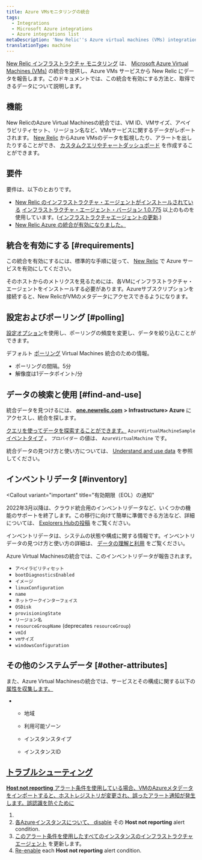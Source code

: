 ```yaml
---
title: Azure VMsモニタリングの統合
tags:
  - Integrations
  - Microsoft Azure integrations
  - Azure integrations list
metaDescription: 'New Relic''s Azure virtual machines (VMs) integration: how to enable it, and what data it reports.'
translationType: machine
---
```


[New Relic インフラストラクチャ モニタリング](/docs/infrastructure) は、 [Microsoft Azure Virtual Machines (VMs)](https://docs.microsoft.com/en-us/azure/virtual-machines/) の統合を提供し、Azure VMs サービスから New Relic にデータを報告します。このドキュメントでは、この統合を有効にする方法と、取得できるデータについて説明します。

## 機能

New RelicのAzure Virtual Machinesの統合では、VM ID、VMサイズ、アベイラビリティセット、リージョン名など、VMsサービスに関するデータがレポートされます。 [New Relic](/docs/infrastructure) からAzure VMsのデータを監視したり、アラートを出したりすることができ、 [カスタムクエリやチャートダッシュボード](/docs/using-new-relic/data/understand-data/query-new-relic-data) を作成することができます。

## 要件

要件は、以下のとおりです。

* [New Relic のインフラストラクチャ・エージェントがインストールされている](/docs/infrastructure/new-relic-infrastructure/installation) [インフラストラクチャ・エージェント・バージョン 1.0.775](/docs/release-notes/infrastructure-release-notes/infrastructure-agent-release-notes) 以上のものを使用しています。([インフラストラクチャエージェントの更新](/docs/infrastructure/new-relic-infrastructure/installation/update-infrastructure-agent).)
* [New Relic Azure の統合が有効になりました。](/docs/infrastructure/microsoft-azure-integrations/getting-started/activate-azure-integrations)

## 統合を有効にする [#requirements]

この統合を有効にするには、標準的な手順に従って、 [New Relic](/docs/infrastructure/microsoft-azure-integrations/getting-started/activate-azure-integrations) で Azure サービスを有効にしてください。

<Callout variant="important">
  そのホストからのメトリクスを見るためには、各VMにインフラストラクチャ・エージェントをインストールする必要があります。Azureサブスクリプションを接続すると、New RelicがVMのメタデータにアクセスできるようになります。
</Callout>

## 設定およびポーリング [#polling]

[設定オプション](/docs/integrations/new-relic-integrations/getting-started/configure-polling-frequency-data-collection-cloud-integrations)を使用し、ポーリングの頻度を変更し、データを絞り込むことができます。

デフォルト [ポーリング](/docs/infrastructure/microsoft-azure-integrations/azure-integrations-list/azure-polling-intervals-infrastructure-integrations) Virtual Machines 統合のための情報。

* ポーリングの間隔。5分
* 解像度は1データポイント/分

## データの検索と使用 [#find-and-use]

統合データを見つけるには、 [**one.newrelic.com**](http://one.newrelic.com) **> Infrastructure> Azure** にアクセスし、統合を探します。

[クエリを使ってデータを探索することができます。](/docs/using-new-relic/data/understand-data/query-new-relic-data) `AzureVirtualMachineSample` [イベントタイプ](/docs/insights/use-insights-ui/getting-started/introduction-new-relic-insights#event-type) 。 `プロバイダー` の値は、 `AzureVirtualMachine` です。

統合データの見つけ方と使い方については、 [Understand and use data](/docs/infrastructure/integrations/find-use-infrastructure-integration-data) を参照してください。

## インベントリデータ [#inventory]

<Callout
  variant="important"
  title="有効期限（EOL）の通知"
>
  2022年3月以降は、クラウド統合用のインベントリデータなど、いくつかの機能のサポートを終了します。この移行に向けて簡単に準備できる方法など、詳細については、 [Explorers Hubの投稿](https://discuss.newrelic.com/t/important-upcoming-changes-to-capabilities-and-support-across-errors-classic-labels-service-infrastructure-on-host-snmp-integration-and-inventory-data-in-cloud-integrations/175370) をご覧ください。
</Callout>

インベントリデータは、システムの状態や構成に関する情報です。インベントリデータの見つけ方と使い方の詳細は、 [データの理解と利用](/docs/infrastructure/integrations/find-use-infrastructure-integration-data#inventory-data) をご覧ください。

Azure Virtual Machinesの統合では、このインベントリデータが報告されます。

* `アベイラビリティセット`
* `bootDiagnosticsEnabled`
* `イメージ`
* `linuxConfiguration`
* `name`
* `ネットワークインターフェイス`
* `OSDisk`
* `provisioningState`
* `リージョン名`
* `resourceGroupName` (deprecates `resourceGroup`)
* `vmId`
* `vmサイズ`
* `windowsConfiguration`

## その他のシステムデータ [#other-attributes]

また、Azure Virtual Machinesの統合では、サービスとその構成に関する以下の [属性を収集します。](/docs/accounts-partnerships/education/getting-started-new-relic/glossary#attribute)

* * 地域

  * 利用可能ゾーン

  * インスタンスタイプ

  * インスタンスID

## [トラブルシューティング](/docs/accounts-partnerships/education/getting-started-new-relic/glossary#attribute)

[**Host not reporting** アラート条件を使用している場合、VMのAzureメタデータをインポートすると、ホストレジストリが変更され、誤ったアラート通知が発生します。誤認識を防ぐために](/docs/accounts-partnerships/education/getting-started-new-relic/glossary#attribute)

1. [](/docs/accounts-partnerships/education/getting-started-new-relic/glossary#attribute)
2. [各Azureインスタンスについて、 ](/docs/accounts-partnerships/education/getting-started-new-relic/glossary#attribute)[disable](/docs/infrastructure/new-relic-infrastructure/infrastructure-alert-conditions/infrastructure-alerts-add-edit-or-view-host-alert-information#maintain-alerts) その **Host not reporting** alert condition.
3. [このアラート条件を使用したすべてのインスタンスのインフラストラクチャエージェント](/docs/infrastructure/new-relic-infrastructure/installation/update-infrastructure-agent) を更新します。
4. [Re-enable](/docs/infrastructure/new-relic-infrastructure/infrastructure-alert-conditions/infrastructure-alerts-add-edit-or-view-host-alert-information#maintain-alerts) each **Host not reporting** alert condition.